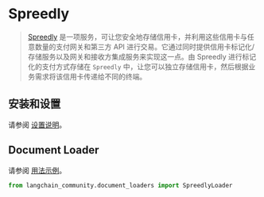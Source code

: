 # Spreedly

>[Spreedly](https://docs.spreedly.com/) 是一项服务，可让您安全地存储信用卡，并利用这些信用卡与任意数量的支付网关和第三方 API 进行交易。它通过同时提供信用卡标记化/存储服务以及网关和接收方集成服务来实现这一点。由 Spreedly 进行标记化的支付方式存储在 `Spreedly` 中，让您可以独立存储信用卡，然后根据业务需求将该信用卡传递给不同的终端。
 
## 安装和设置

请参阅 [设置说明](/docs/integrations/document_loaders/spreedly)。

## Document Loader

请参阅 [用法示例](/docs/integrations/document_loaders/spreedly)。

```python
from langchain_community.document_loaders import SpreedlyLoader
```